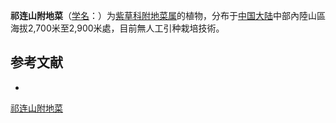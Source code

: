 {{Speciesbox
| name = 祁连山附地菜
| status = 
| status_system = 
| image =
| genus = Trigonotis
| species = petiolaris
| authority = Maxim.
}}

'''祁连山附地菜'''（[[学名|学名]]：{{lang|la|''Trigonotis petiolaris''}}）为[[紫草科|紫草科]][[附地菜属|附地菜属]]的植物，分布于[[中国大陆|中国大陆]]中部內陸山區海拔2,700米至2,900米處，目前無人工引种栽培技術。

== 参考文献 ==
<div class="references-small">
* {{cite web| url =http://www.bioinfo.cn/db05/KmzwSpecies.php?action=view&id=2737| title =祁连山附地菜| work =《中国高等植物数据库全库》| publisher =中国科学院微生物研究所| author =昆明植物研究所| accessdate =2009-02-23| deadurl =yes| archiveurl =https://web.archive.org/web/20160305001104/http://www.bioinfo.cn/db05/KmzwSpecies.php?action=view&id=2737| archivedate =2016-03-05}}
</div>
{{Taxonbar|from=Q15226194}}

[[Category:附地菜属|祁连山附地菜]]


{{植物小作品}}